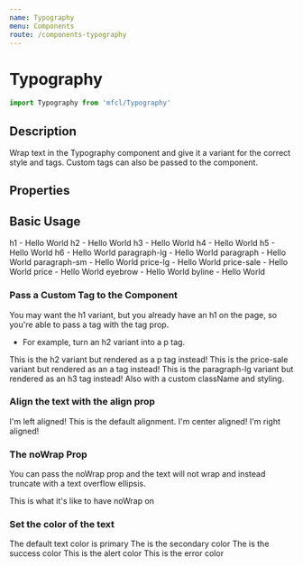 ```yaml
---
name: Typography
menu: Components
route: /components-typography
---
```



# Typography

```javascript
import Typography from 'mfcl/Typography'
```

## Description

Wrap text in the Typography component and give it a variant for the correct style and tags. Custom tags
can also be passed to the component.

## Properties

<Props of={Typography} />

## Basic Usage

<Playground>
  <Component>
    <Typography variant="h1">h1 - Hello World</Typography>
    <Typography variant="h2">h2 - Hello World</Typography>
    <Typography variant="h3">h3 - Hello World</Typography>
    <Typography variant="h4">h4 - Hello World</Typography>
    <Typography variant="h5">h5 - Hello World</Typography>
    <Typography variant="h6">h6 - Hello World</Typography>
    <Typography variant="paragraph-lg">paragraph-lg - Hello World</Typography>
    <Typography variant="paragraph">paragraph - Hello World</Typography>
    <Typography variant="paragraph-sm">paragraph-sm - Hello World</Typography>
    <Typography variant="price-lg">price-lg - Hello World</Typography>
    <Typography variant="price-sale">price-sale - Hello World</Typography>
    <Typography variant="price">price - Hello World</Typography>
    <Typography variant="eyebrow">eyebrow - Hello World</Typography>
    <Typography variant="byline">byline - Hello World</Typography>
  </Component>
</Playground>

### Pass a Custom Tag to the Component

You may want the h1 variant, but you already have an h1 on the page,
so you're able to pass a tag with the tag prop.

- For example, turn an h2 variant into a p tag.

<Playground>
  <Typography variant="h2" tag="p">
    This is the h2 variant but rendered as a p tag instead!
  </Typography>
  <Typography variant="price-sale" tag="a" href="/">
    This is the price-sale variant but rendered as an a tag instead!
  </Typography>
  <Typography variant="paragraph-lg" tag="h3" className="veryGreen" style={{ color: 'green' }}>
    This is the paragraph-lg variant but rendered as an h3 tag instead! Also with a custom className and styling.
  </Typography>
</Playground>

### Align the text with the align prop

<Playground>
  <Typography variant="paragraph-lg" align="left">
    I'm left aligned! This is the default alignment.
  </Typography>
  <Typography variant="paragraph-lg" align="center">
    I'm center aligned!
  </Typography>
  <Typography variant="paragraph-lg" align="right">
    I'm right aligned!
  </Typography>
</Playground>

### The noWrap Prop

You can pass the noWrap prop and the text will not wrap and instead truncate with a text overflow ellipsis.

<Playground>
  <div style={{ width: '15%' }}>
    <Typography variant="paragraph-lg" noWrap>
      This is what it's like to have noWrap on
    </Typography>
  </div>
</Playground>

### Set the color of the text

<Playground>
  <Typography variant="paragraph-lg" color="primary">
    The default text color is primary
  </Typography>
  <Typography variant="paragraph-lg" color="secondary">
    The is the secondary color
  </Typography>
  <Typography variant="paragraph-lg" color="success">
    The is the success color
  </Typography>
  <Typography variant="paragraph-lg" color="alert">
    This is the alert color
  </Typography>
  <Typography variant="paragraph-lg" color="error">
    This is the error color
  </Typography>
</Playground>
